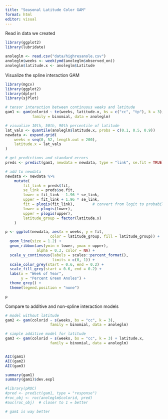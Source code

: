 ```yaml
---
title: "Seasonal Latitude Color GAM"
format: html
editor: visual
---
```


Read in data we created

```r

library(ggplot2)
library(lubridate)

anoleglm <- read.csv("data/highresanole.csv")
anoleglm$weeks <- week(ymd(anoleglm$observed_on))
anoleglm$latitude.x <- anoleglm$Latitude
```

Visualize the spline interaction GAM

```r

library(mgcv)
library(ggplot2)
library(dplyr)
library(sjPlot)

# tensor interaction between continuous weeks and latitude
gam1 <- gam(colorid ~ te(weeks, latitude.x, bs = c("cc", "tp"), k = 3),
            family = binomial, data = anoleglm)

# visualize 10th, 50th, 90th percentile of latitude
lat_vals <- quantile(anoleglm$latitude.x, probs = c(0.1, 0.5, 0.9))
newdata <- expand.grid(
    weeks = seq(0, 52, length.out = 200),
    latitude.x = lat_vals
)

# get predictions and standard errors
preds <- predict(gam1, newdata = newdata, type = "link", se.fit = TRUE)

# add to newdata
newdata <- newdata %>%
    mutate(
        fit_link = preds$fit,
        se_link = preds$se.fit,
        lower = fit_link - 1.96 * se_link,
        upper = fit_link + 1.96 * se_link,
        fit = plogis(fit_link),        # convert from logit to probability
        lower = plogis(lower),
        upper = plogis(upper),
        latitude_group = factor(latitude.x)
    )

p <- ggplot(newdata, aes(x = weeks, y = fit,
                    color = latitude_group, fill = latitude_group)) +
  geom_line(size = 1.2) +
  geom_ribbon(aes(ymin = lower, ymax = upper),
              alpha = 0.3, color = NA) +
  scale_y_continuous(labels = scales::percent_format(),
                     limits = c(0, 1)) +
  scale_color_grey(start = 0.6, end = 0.2) +
  scale_fill_grey(start = 0.6, end = 0.2) +
  labs(x = "Week of Year",
       y = "Percent Green Anoles") +
  theme_grey() +
  theme(legend.position = "none")

p
```

Compare to additive and non-spline interaction models

```r

# model without latitude 
gam2 <- gam(colorid ~ s(weeks, bs = "cc", k = 3),
                    family = binomial, data = anoleglm)

# simple additive model for latitude
gam3 <- gam(colorid ~ s(weeks, bs = "cc", k = 3) + latitude.x,
                    family = binomial, data = anoleglm)


AIC(gam1)
AIC(gam2)
AIC(gam3)

summary(gam1)
summary(gam1)$dev.expl

#library(pROC)
#pred <- predict(gam1, type = "response")
#roc_obj <- roc(anoleglm$colorid, pred)
#auc(roc_obj)  # closer to 1 = better

# gam1 is way better 
```
